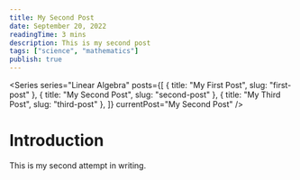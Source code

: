 ```yaml
---
title: My Second Post
date: September 20, 2022
readingTime: 3 mins
description: This is my second post
tags: ["science", "mathematics"]
publish: true
---
```


<Series
  series="Linear Algebra"
  posts={[
    { title: "My First Post", slug: "first-post" },
    { title: "My Second Post", slug: "second-post" },
    { title: "My Third Post", slug: "third-post" },
  ]}
  currentPost="My Second Post"
/>

# Introduction

This is my second attempt in writing.
